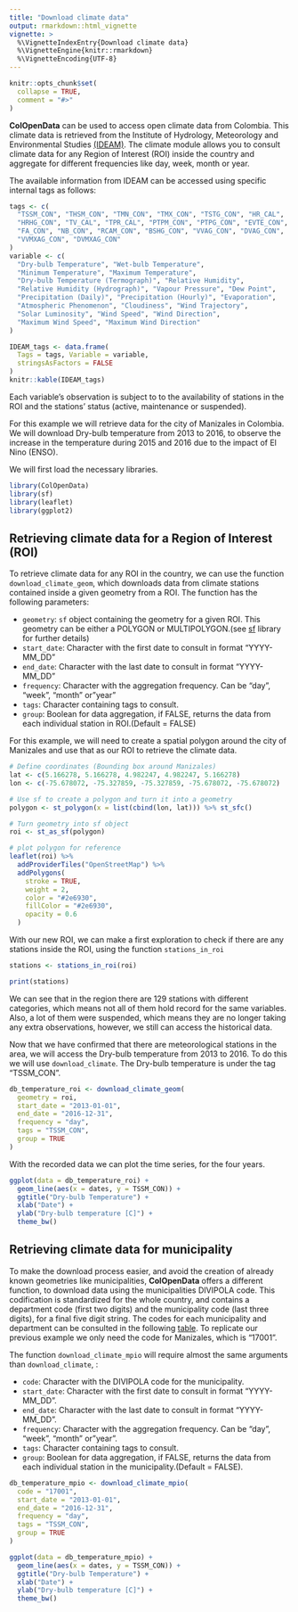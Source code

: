 ```yaml
---
title: "Download climate data"
output: rmarkdown::html_vignette
vignette: >
  %\VignetteIndexEntry{Download climate data}
  %\VignetteEngine{knitr::rmarkdown}
  %\VignetteEncoding{UTF-8}
---
```


```r
knitr::opts_chunk$set(
  collapse = TRUE,
  comment = "#>"
)
```

**ColOpenData** can be used to access open climate data from Colombia. This
climate data is retrieved from the Institute of Hydrology, Meteorology and 
Environmental Studies [(IDEAM)]( http://www.ideam.gov.co/). The climate module
allows you to consult climate data for any Region of Interest (ROI) inside the
country and aggregate for different frequencies like day, week, month or year.

The available information from IDEAM can be accessed using specific internal 
tags as follows:

```r
tags <- c(
  "TSSM_CON", "THSM_CON", "TMN_CON", "TMX_CON", "TSTG_CON", "HR_CAL",
  "HRHG_CON", "TV_CAL", "TPR_CAL", "PTPM_CON", "PTPG_CON", "EVTE_CON",
  "FA_CON", "NB_CON", "RCAM_CON", "BSHG_CON", "VVAG_CON", "DVAG_CON",
  "VVMXAG_CON", "DVMXAG_CON"
)
variable <- c(
  "Dry-bulb Temperature", "Wet-bulb Temperature",
  "Minimum Temperature", "Maximum Temperature",
  "Dry-bulb Temperature (Termograph)", "Relative Humidity",
  "Relative Humidity (Hydrograph)", "Vapour Pressure", "Dew Point",
  "Precipitation (Daily)", "Precipitation (Hourly)", "Evaporation",
  "Atmospheric Phenomenon", "Cloudiness", "Wind Trajectory",
  "Solar Luminosity", "Wind Speed", "Wind Direction",
  "Maximum Wind Speed", "Maximum Wind Direction"
)

IDEAM_tags <- data.frame(
  Tags = tags, Variable = variable,
  stringsAsFactors = FALSE
)
knitr::kable(IDEAM_tags)
```

Each variable's observation is subject to to the availability of stations in the
ROI and the stations' status (active, maintenance or suspended). 

For this example we will retrieve data for the city of Manizales in Colombia. 
We will download Dry-bulb temperature from 2013 to 2016, to observe the
increase in the temperature during 2015 and 2016 due to the impact of El 
Nino (ENSO).

We will first load the necessary libraries.

```r
library(ColOpenData)
library(sf)
library(leaflet)
library(ggplot2)
```

## Retrieving climate data for a Region of Interest (ROI)

To retrieve climate data for any ROI in the country, we can use the
function `download_climate_geom`, which downloads data from climate stations 
contained inside a given geometry from a ROI. The function has the following
parameters:

- `geometry`: `sf` object containing the geometry for a given ROI. This geometry
can be either a POLYGON or MULTIPOLYGON.(see [sf](https://r-spatial.github.io/sf/articles/sf1.html) library for further details)
- `start_date`: Character with the first date to consult in format "YYYY-MM_DD"
- `end_date`: Character with the last date to consult in format "YYYY-MM_DD"
- `frequency`: Character with the aggregation frequency. Can be "day", "week",
"month" or"year"
- `tags`: Character containing tags to consult.
- `group`: Boolean for data aggregation, if FALSE, returns the data from each
individual station in ROI.(Default = FALSE)

For this example, we will need to create a spatial polygon around the city of
Manizales and use that as our ROI to retrieve the climate data.

```r
# Define coordinates (Bounding box around Manizales)
lat <- c(5.166278, 5.166278, 4.982247, 4.982247, 5.166278)
lon <- c(-75.678072, -75.327859, -75.327859, -75.678072, -75.678072)

# Use sf to create a polygon and turn it into a geometry
polygon <- st_polygon(x = list(cbind(lon, lat))) %>% st_sfc()

# Turn geometry into sf object
roi <- st_as_sf(polygon)

# plot polygon for reference
leaflet(roi) %>%
  addProviderTiles("OpenStreetMap") %>%
  addPolygons(
    stroke = TRUE,
    weight = 2,
    color = "#2e6930",
    fillColor = "#2e6930",
    opacity = 0.6
  )
```

With our new ROI, we can make a first exploration to check if there are any 
stations inside the ROI, using the function `stations_in_roi`
```r
stations <- stations_in_roi(roi)
```


```r
print(stations)
```
We can see that in the region there are 129 stations with different categories,
which means not all of them hold record for the same variables. Also, a lot of
them were suspended, which means they are no longer taking any extra 
observations, however, we still can access the historical data.

Now that we  have confirmed that there are meteorological stations in the area,
we will access the Dry-bulb temperature from 2013 to 2016. To do this we will
use `download_climate`. The Dry-bulb temperature is under the tag "TSSM_CON". 

```r
db_temperature_roi <- download_climate_geom(
  geometry = roi,
  start_date = "2013-01-01",
  end_date = "2016-12-31",
  frequency = "day",
  tags = "TSSM_CON",
  group = TRUE
)
```

With the recorded data we can plot the time series, for the four years.
```r
ggplot(data = db_temperature_roi) +
  geom_line(aes(x = dates, y = TSSM_CON)) +
  ggtitle("Dry-bulb Temperature") +
  xlab("Date") +
  ylab("Dry-bulb temperature [C]") +
  theme_bw()
```

## Retrieving climate data for municipality

To make the download process easier, and avoid the creation of already known
geometries like municipalities, **ColOpenData** offers a different function, to
download data using the municipalities DIVIPOLA code. This codification is 
standardized for the whole country, and contains a department code (first two 
digits) and the municipality code (last three digits), for a final five digit
string. The codes for each municipality and department can be consulted in the
following [table](https://www.datos.gov.co/widgets/gdxc-w37w). To
replicate our previous example we only need the code for Manizales, which is
"17001".

The function `download_climate_mpio` will require almost the same arguments 
than `download_climate`, :

- `code`: Character with the DIVIPOLA code for the municipality.
- `start_date`: Character with the first date to consult in format "YYYY-MM_DD".
- `end_date`: Character with the last date to consult in format "YYYY-MM_DD".
- `frequency`: Character with the aggregation frequency. Can be "day", "week",
"month" or"year".
- `tags`: Character containing tags to consult.
- `group`: Boolean for data aggregation, if FALSE, returns the data from each
individual station in the municipality.(Default = FALSE).

```r
db_temperature_mpio <- download_climate_mpio(
  code = "17001",
  start_date = "2013-01-01",
  end_date = "2016-12-31",
  frequency = "day",
  tags = "TSSM_CON",
  group = TRUE
)
```
```r
ggplot(data = db_temperature_mpio) +
  geom_line(aes(x = dates, y = TSSM_CON)) +
  ggtitle("Dry-bulb Temperature") +
  xlab("Date") +
  ylab("Dry-bulb temperature [C]") +
  theme_bw()
```


